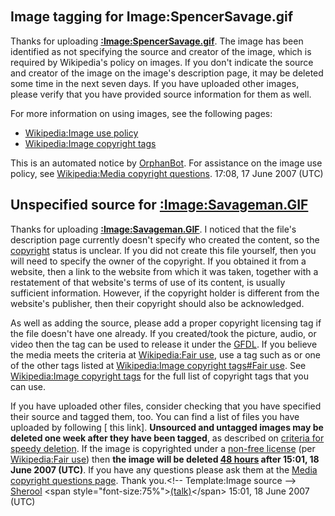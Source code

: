 <article id="11819063" title=User talk:Zeebeejee>
	<talkpage id="11819063" title="User talk:Zeebeejee">
==Image tagging for Image:SpencerSavage.gif==
Thanks for uploading '''[[:Image:SpencerSavage.gif]]'''. The image has been identified as not specifying the source and creator of the image, which is required by Wikipedia's policy on images. If you don't indicate the source and creator of the image on the image's description page, it may be deleted some time in the next seven days. If you have uploaded other images, please verify that you have provided source information for them as well.

For more information on using images, see the following pages:
* [[Wikipedia:Image use policy]]
* [[Wikipedia:Image copyright tags]]

This is an automated notice by [[User:OrphanBot|OrphanBot]]. For assistance on the image use policy, see [[Wikipedia:Media copyright questions]]. 17:08, 17 June 2007 (UTC)

==Unspecified source for [[:Image:Savageman.GIF]]==

Thanks for uploading '''[[:Image:Savageman.GIF]]'''. I noticed that the file's description page currently doesn't specify who created the content, so the [[copyright]] status is unclear. If you did not create this file yourself, then you will need to specify the owner of the copyright. If you obtained it from a website, then a link to the website from which it was taken, together with a restatement of that website's terms of use of its content, is usually sufficient information. However, if the copyright holder is different from the website's publisher, then their copyright should also be acknowledged.

As well as adding the source, please add a proper copyright licensing tag if the file doesn't have one already. If you created/took the picture, audio, or video then the {{Tl|GFDL-self}} tag can be used to release it under the [[GFDL]]. If you believe the media meets the criteria at [[Wikipedia:Fair use]], use a tag such as {{tlp|non-free fair use in|article name}} or one of the other tags listed at [[Wikipedia:Image copyright tags#Fair use]]. See [[Wikipedia:Image copyright tags]] for the full list of copyright tags that you can use.

If you have uploaded other files, consider checking that you have specified their source and tagged them, too. You can find a list of files you have uploaded by following [{{fullurl:Special:Log|type=upload&amp;user=Zeebeejee}} this link]. '''Unsourced and untagged images may be deleted one week after they have been tagged''', as described on [[wikipedia:Criteria for speedy deletion#Images.2FMedia|criteria for speedy deletion]]. If the image is copyrighted under a [[Wikipedia:Image copyright tags/Fair use|non-free license]] (per [[Wikipedia:Fair use]]) then '''the image will be deleted [[WP:CSD#I7|48 hours]] after 15:01, 18 June 2007 (UTC)'''. If you have any questions please ask them at the [[Wikipedia:Media copyright questions|Media copyright questions page]]. Thank you.&lt;!-- Template:Image source --&gt; [[User:Sherool|Sherool]] &lt;span style=&quot;font-size:75%&quot;&gt;[[User talk:Sherool|(talk)]]&lt;/span&gt; 15:01, 18 June 2007 (UTC)
	</talkpage>
</article>